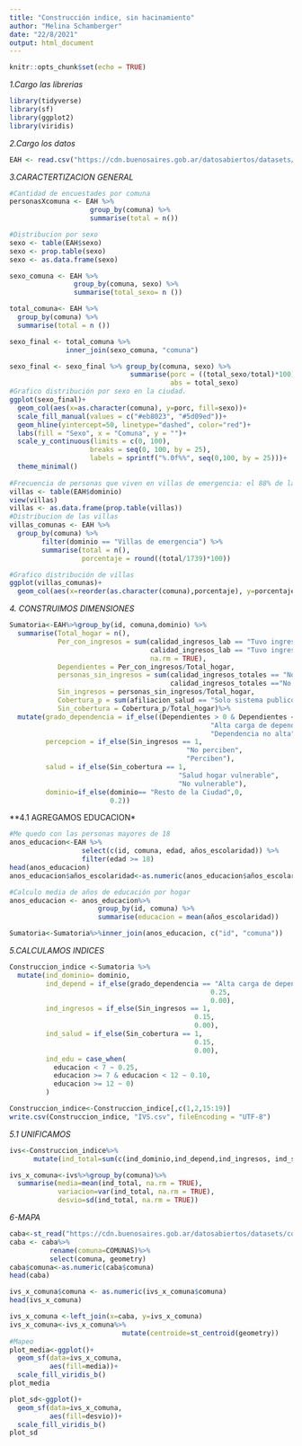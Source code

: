 ```yaml
---
title: "Construcción indice, sin hacinamiento"
author: "Melina Schamberger"
date: "22/8/2021"
output: html_document
---
```


```r
knitr::opts_chunk$set(echo = TRUE)
```

*1.Cargo las librerias*
```r
library(tidyverse)
library(sf)
library(ggplot2)
library(viridis)
```

*2.Cargo los datos*
```r
EAH <- read.csv("https://cdn.buenosaires.gob.ar/datosabiertos/datasets/direccion-general-de-estadisticas-y-censos/encuesta-anual-hogares/encuesta-anual-hogares-2019.csv")
```

*3.CARACTERTIZACION GENERAL*
```r
#Cantidad de encuestades por comuna
personasXcomuna <- EAH %>% 
                    group_by(comuna) %>% 
                    summarise(total = n())

#Distribucion por sexo
sexo <- table(EAH$sexo)
sexo <- prop.table(sexo)
sexo <- as.data.frame(sexo)

sexo_comuna <- EAH %>% 
                group_by(comuna, sexo) %>%
                summarise(total_sexo= n ())

total_comuna<- EAH %>% 
  group_by(comuna) %>%
  summarise(total = n ())

sexo_final <- total_comuna %>% 
              inner_join(sexo_comuna, "comuna")

sexo_final <- sexo_final %>% group_by(comuna, sexo) %>% 
                              summarise(porc = ((total_sexo/total)*100), 
                                        abs = total_sexo)
#Grafico distribución por sexo en la ciudad.
ggplot(sexo_final)+
  geom_col(aes(x=as.character(comuna), y=porc, fill=sexo))+
  scale_fill_manual(values = c("#eb8023", "#5d09ed"))+
  geom_hline(yintercept=50, linetype="dashed", color="red")+
  labs(fill = "Sexo", x = "Comuna", y = "")+
  scale_y_continuous(limits = c(0, 100),
                    breaks = seq(0, 100, by = 25), 
                    labels = sprintf("%.0f%%", seq(0,100, by = 25)))+
  theme_minimal()
             
#Frecuencia de personas que viven en villas de emergencia: el 88% de la poblacion no vive en villas de emergencia.
villas <- table(EAH$dominio)
view(villas)
villas <- as.data.frame(prop.table(villas))
#Distribucion de las villas
villas_comunas <- EAH %>% 
  group_by(comuna) %>%
        filter(dominio == "Villas de emergencia") %>% 
        summarise(total = n(),
                  porcentaje = round((total/1739)*100))

#Grafico distribución de villas
ggplot(villas_comunas)+
  geom_col(aes(x=reorder(as.character(comuna),porcentaje), y=porcentaje), width = 0.5)

```

*4. CONSTRUIMOS DIMENSIONES*
```r
Sumatoria<-EAH%>%group_by(id, comuna,dominio) %>% 
  summarise(Total_hogar = n(),
            Per_con_ingresos = sum(calidad_ingresos_lab == "Tuvo ingresos y declara monto" | 
                                   calidad_ingresos_lab == "Tuvo ingresos pero no declara monto", 
                                   na.rm = TRUE),
            Dependientes = Per_con_ingresos/Total_hogar,
            personas_sin_ingresos = sum(calidad_ingresos_totales == "No tuvo ingresos" | 
                                        calidad_ingresos_totales =="No corresponde"),
            Sin_ingresos = personas_sin_ingresos/Total_hogar,
            Cobertura_p = sum(afiliacion_salud == "Solo sistema publico"),
            Sin_cobertura = Cobertura_p/Total_hogar)%>% 
  mutate(grado_dependencia = if_else((Dependientes > 0 & Dependientes < 0.20), 
                                                  "Alta carga de dependencia por ocupado", 
                                                  "Dependencia no alta"),
         percepcion = if_else(Sin_ingresos == 1,
                                            "No perciben",
                                            "Perciben"),
         salud = if_else(Sin_cobertura == 1,
                                          "Salud hogar vulnerable",
                                          "No vulnerable"),
         dominio=if_else(dominio== "Resto de la Ciudad",0,
                         0.2))
```
**4.1 AGREGAMOS EDUCACION*
```r
#Me quedo con las personas mayores de 18
anos_educacion<-EAH %>%
                  select(c(id, comuna, edad, años_escolaridad)) %>% 
                  filter(edad >= 18)
head(anos_educacion)
anos_educacion$años_escolaridad<-as.numeric(anos_educacion$años_escolaridad)

#Calculo media de años de educación por hogar
anos_educacion <- anos_educacion%>%
                      group_by(id, comuna) %>%
                      summarise(educacion = mean(años_escolaridad))

Sumatoria<-Sumatoria%>%inner_join(anos_educacion, c("id", "comuna"))

```


*5.CALCULAMOS INDICES*
```r
Construccion_indice <-Sumatoria %>% 
  mutate(ind_dominio= dominio,
         ind_depend = if_else(grado_dependencia == "Alta carga de dependencia por ocupado",
                                                  0.25,
                                                  0.00),
         ind_ingresos = if_else(Sin_ingresos == 1,
                                              0.15,
                                              0.00),
         ind_salud = if_else(Sin_cobertura == 1,
                                              0.15,
                                              0.00),
         ind_edu = case_when(
           educacion < 7 ~ 0.25,
           educacion >= 7 & educacion < 12 ~ 0.10,
           educacion >= 12 ~ 0)
         )

Construccion_indice<-Construccion_indice[,c(1,2,15:19)]
write.csv(Construccion_indice, "IVS.csv", fileEncoding = "UTF-8")
```

*5.1 UNIFICAMOS*
```r
ivs<-Construccion_indice%>%
      mutate(ind_total=sum(c(ind_dominio,ind_depend,ind_ingresos, ind_salud,ind_edu)))

ivs_x_comuna<-ivs%>%group_by(comuna)%>%
  summarise(media=mean(ind_total, na.rm = TRUE),
            variacion=var(ind_total, na.rm = TRUE),
            desvio=sd(ind_total, na.rm = TRUE))

```

*6-MAPA*
```r
caba<-st_read("https://cdn.buenosaires.gob.ar/datosabiertos/datasets/comunas/CABA_comunas.geojson")
caba <- caba%>%
          rename(comuna=COMUNAS)%>%
          select(comuna, geometry)
caba$comuna<-as.numeric(caba$comuna)
head(caba)

ivs_x_comuna$comuna <- as.numeric(ivs_x_comuna$comuna)
head(ivs_x_comuna)

ivs_x_comuna <-left_join(x=caba, y=ivs_x_comuna)
ivs_x_comuna<-ivs_x_comuna%>%
                            mutate(centroide=st_centroid(geometry))
#Mapeo
plot_media<-ggplot()+
  geom_sf(data=ivs_x_comuna, 
          aes(fill=media))+
  scale_fill_viridis_b()
plot_media

plot_sd<-ggplot()+
  geom_sf(data=ivs_x_comuna, 
          aes(fill=desvio))+
  scale_fill_viridis_b()
plot_sd
```